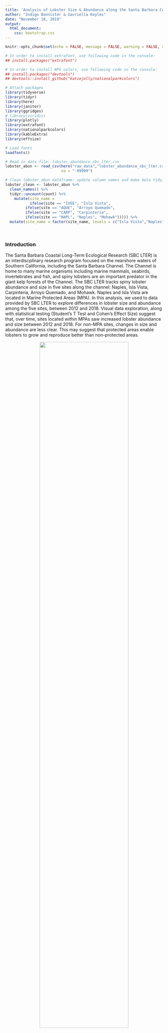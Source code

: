 ```yaml
---
title: 'Analysis of Lobster Size & Abundance along the Santa Barbara Coast'
author: "Indigo Bannister & Gavriella Keyles"
date: "November 18, 2019"
output: 
  html_document: 
    css: bootstrap.css
---
```


```r
knitr::opts_chunk$set(echo = FALSE, message = FALSE, warning = FALSE, cache = FALSE)
```


```r
# In order to install extrafont, use following code in the console:
## install.packages("extrafont")

# In order to install NPS colors, use following code in the console:
## install.packages("devtools")
## devtools::install_github("katiejolly/nationalparkcolors")

# Attach packages
library(tidyverse)
library(tidyr)
library(here)
library(janitor)
library(ggridges)
# library(viridis)
library(plotly)
library(extrafont)
library(nationalparkcolors)
library(kableExtra)
library(effsize)

# Load fonts
loadfonts()

# Read in data file: lobster_abundance_sbc_lter.csv
lobster_abun <- read_csv(here("raw_data","lobster_abundance_sbc_lter.csv"),
                         na = "-99999")

# Clean lobster_abun dataframe: update column names and make data tidy, add column and attribute full site names, factor site_name to group MPAs adjacent to one another
lobster_clean <- lobster_abun %>% 
  clean_names() %>% 
  tidyr::uncount(count) %>% 
    mutate(site_name = 
           ifelse(site == "IVEE", "Isla Vista",
         ifelse(site == "AQUE", "Arroyo Quemado",
         ifelse(site == "CARP", "Carpinteria",
         ifelse(site == "NAPL", "Naples", "Mohawk"))))) %>% 
  mutate(site_name = factor(site_name, levels = c("Isla Vista","Naples","Arroyo Quemado","Carpinteria","Mohawk") ))

```
\

### Introduction
The Santa Barbara Coastal Long-Term Ecological Research (SBC LTER) is an interdiscplinary research program focused on the nearshore waters of Southern California, including the Santa Barbara Channel. The Channel is home to many marine organisms including marine mammals, seabirds, invertebrates and fish, and spiny lobsters are an important predator in the giant kelp forests of the Channel. The SBC LTER tracks spiny lobster abundance and size in five sites along the channel: Naples, Isla Vista, Carpinteria, Arroyo Quemado, and Mohawk. Naples and Isla Vista are located in Marine Protected Areas (MPA). In this analysis, we used to data provided by SBC LTER to explore differences in lobster size and abundance among the five sites, between 2012 and 2018. Visual data exploration, along with statistical testing (Student's T Test and Cohen's Effect Size) suggest that, over time, sites located *within* MPAs saw increased lobster abundance and size between 2012 and 2018. For non-MPA sites, changes in size and abundance are less clear. This may suggest that protected areas enable lobsters to grow and reproduce better than non-protected areas.


<center>
![](images/California_Spiny_Lobster.jpg){ width=75% }
\center

<font size="1"> **Figure 1:** California Spiny Lobsters off Anacapa Island. Photographer: [Ed Bierman</font>](https://www.flickr.com/people/26216388@N02).

### Data & Methods
Data for California spiny lobster abundance and size along the Santa Barbara Coast, 2012-2018, were collected by the [Santa Barbara Coastal Long Term Ecological Research group](https://sbclter.msi.ucsb.edu/). Data was collected annually at five long term kelp forest study sites. Two of the sites were located within Marine Protected Areas (Naples and Isla Vista) and three were outside of a MPA (Arroyo Quemado, Mohawk and Carpinteria). Lobsters were counted and sizes estimated visually by divers in late summer before fishing season began. For more information on the methods, see the project [metadata](https://portal.edirepository.org/nis/metadataviewer?packageid=knb-lter-sbc.77.3). Mean lobster size (mm) was compared for 2012 and 2018 at the non-MPA and MPA sites by two-sample t-tests ($\alpha$ = 0.05 throughout). In addition, mean lobster size was compared  pre-MPA (2012) and post-MPA (2018). All analyses and figures were prepared using R software version 3.6.1.

\

### Results

#### 1. Annual lobster abundance by site, 2012-2018
**Analysis:** Figure 2 demonstrates varying trends in lobster abundance among the 5 collection sites. At Isla Vista and Naples, both located within Marine Protected Areas, lobster abundance trends positive after the MPAs were established in 2012. Both MPA sites saw spikes in 2015, and declines in 2016 followed by increases in population. At non-MPA sites, counts are highly variable and characteristics between sites are not shared. At Arroyo Quemado, lobster counts remained relatively stable over the studied time period. At Carpinteria, a major spike in lobster abundance (2017) was followed by a major decline (2018). At Mohawk, a spike in abundance in 2015 gives way to stability into 2018.

```r
# Create filtered dataframe for abundance graph
lobster_a <- lobster_clean %>% 
  select(year, site_name) %>% 
  count(year, site_name) %>% 
  rename(annual_total = n)

# Create a custom palette for colors in graph_a
site_colors <- park_palette("Everglades")
```


```r
# Create graph of lobster abundance from 2012 to 2018
graph_a <- ggplot(lobster_a, ) +
  geom_line( aes(color = site_name, 
                 x = year, 
                 y = annual_total,
                 text = paste('Site:', site_name,
                          '<br>Total:', annual_total),
                 group = 1)) +
  theme_minimal() +
  scale_color_manual(values = site_colors, name = "Site") +
  labs(
    x = "",
    y = "Total lobsters counted") +
  theme(plot.title = element_text(hjust = 0.5))+
  scale_x_continuous(limits = c(2012, 2018),
                     expand = c(0,0),
                     breaks = seq(2012, 2018, by = 1)) + 
  scale_y_continuous(breaks = seq(0, 1000, by = 200),
                     expand = c(0,0))

# Make graph_a interactive with ggplotly 
ggplotly(graph_a, tooltip = "text") %>%
  layout(legend = list(x = 0.05, y = 0.85)) %>% 
  config(displayModeBar = FALSE)

```

<font size="1"> ***Figure 2: Year-over-year change, lobsters counted in 5 Santa Barbara Channel sites, 2012-2018.*** *Annual lobsters counts based on data collected by divers before the start of fishing season in late summer at five sites, two of which (Isla Vista and Naples) are within Marine Protected Areas (MPA).* ***Interactive:*** *double-click on individual site within legend to highlight. Single-click and unclick sites to toggle visibility and compare site data.*</font>

\

#### 2. Lobster size: 2012 to 2018
```r
# Create two dataframes filtered for size analysis, one for lobster size data in 2012 and the other for 2018
lobster_2018 <- lobster_clean %>% 
  select(year, size_mm, site_name) %>% 
  filter(year %in% c(2018))

lobster_2012 <- lobster_clean %>% 
  select(year, size_mm, site_name) %>% 
  filter(year %in% c(2012))

# Create two dataframes with calculated medians for lobster size in 2012 and 2018 at each site
lobster_2018_med <- lobster_2018 %>% 
  group_by(site_name) %>% 
  summarize(median = median(size_mm))

lobster_2012_med <- lobster_2012 %>% 
  group_by(site_name) %>% 
  summarize(median = median(size_mm))
```
**Analysis:** Figure 3 depicts size abundance trends amongst lobsters in 2012 and 2018 at the five collection sites. Both sites that established MPAs in 2012 (Isla Vista and Naples) had more larger lobsters by 2018 than they did when the MPAs were established. Median sizes for Isla Vista lobsters increased from  (`r lobster_2012_med$median[1]` mm to `r lobster_2018_med$median[1]` mm), while median sizes for Naples lobsters increased from (`r lobster_2012_med$median[2]` mm to `r lobster_2018_med$median[2]` mm).

Lobster sizes at the non-MPA sites stayed relatively stable across the time duration with median sizes not shifting greatly. 

```r
# Create graph of lobster size distribution for 2012 and 2018 at each site
graph_b <- ggplot() +
  geom_density_ridges(data = lobster_2012, 
                      aes(x = size_mm, y = reorder(site_name, desc(site_name))), 
                      fill = "#2E8289", 
                      color = "white", 
                      alpha = 0.5,
                      scale = 0.9) +
    geom_density_ridges(data = lobster_2018, 
                      aes(x = size_mm, y = reorder(site_name, desc(site_name))), 
                      fill = "#EAAE37",
                      color = "white",
                      alpha = 0.4,
                      scale = 0.9) +
  theme_minimal() +
  labs(x = "Lobster size (mm)",
       y = "Study sites") + 
  scale_x_continuous(limits = c(40,120))+
  annotate("text", x = 115, y = 1.75, label = "2012", color = "#2E8289", fontface = 2, size = 6)+
  annotate("text", x = 115, y = 1.5, label = "2018", color = "#EAAE37", fontface = 2, size = 6) #+
  #annotate("text", x = 115, y = 2.15, label = "Legend", color = "black", fontface = 2, size = 4)

# Call graph_b
graph_b

```

<font size="1"> ***Figure 3: Comparison of distribution of sampled lobster size at five sampling sites, 2012 & 2018***
*Distribution of lobster size at five sampling sites in two different years, 2012 and 2018. Two of the five sites (Isla Vista and Naples) established Marine Protected Areas (MPAs) in 2012. These two sites had more lobsters of larger size in 2018 than in 2012. The other three sites not in MPAs had more consistent size distribution across the two years.* </font>

\

#### 3. Analysis of lobsters in marine protected areas versus non-protected areas
Add description of analysis here. 

```r
# Part C

# Cleaning the data, used mutate and ifelse statement to make new MPA status variable. Boom!
lobster_c <- lobster_clean %>% 
  mutate(mpa_status = 
           ifelse(site %in% c("IVEE", "NAPL"), "MPA", "non-MPA"))

# Create dataframes to insert into t-tests for Part C 1 & 2
mpa_size_compare_2012 <- lobster_c %>% 
  select(mpa_status, size_mm, year) %>% 
  filter(year == "2012", mpa_status == "MPA") %>% 
  pull(size_mm)

non_mpa_size_compare_2012 <- lobster_c %>% 
  select(mpa_status, size_mm, year) %>% 
  filter(year == "2012", mpa_status == "non-MPA") %>% 
  pull(size_mm)

mpa_size_compare_2018 <- lobster_c %>% 
  select(mpa_status, size_mm, year) %>% 
  filter(year == "2018", mpa_status == "MPA") %>% 
  pull(size_mm)

non_mpa_size_compare_2018 <- lobster_c %>% 
  select(mpa_status, size_mm, year) %>% 
  filter(year == "2018", mpa_status == "non-MPA") %>% 
  pull(size_mm)

# Run t-tests for 2012 and 2018 in MPA vs. non-MPA
size_ttest_2012 <- t.test(mpa_size_compare_2012, non_mpa_size_compare_2012)
cohen_2012 <- cohen.d(mpa_size_compare_2012, non_mpa_size_compare_2012)

size_ttest_2012
cohen_2012

size_ttest_2018 <- t.test(mpa_size_compare_2018, non_mpa_size_compare_2018)
cohen_2018 <- cohen.d(mpa_size_compare_2018, non_mpa_size_compare_2018)

size_ttest_2018
cohen_2018

## Run t-tests for MPA and non-MPA for 2012 vs. 2018
ttest_MPA <- t.test(mpa_size_compare_2012, mpa_size_compare_2018)
cohen_MPA <- cohen.d(mpa_size_compare_2012, mpa_size_compare_2018)

ttest_MPA
cohen_MPA

ttest_nonMPA <- t.test(non_mpa_size_compare_2012, non_mpa_size_compare_2018)
cohen_nonMPA <- cohen.d(non_mpa_size_compare_2012, non_mpa_size_compare_2018)

ttest_nonMPA
cohen_nonMPA
  


```

```r
# Part C continued - create table of results

# Create table of summary stats
lobster_sum <- lobster_c %>% 
  filter(year %in% c(2012, 2018)) %>% 
  group_by(year, mpa_status) %>%
  summarize(mean = round(mean(size_mm),2),
            std_dev = round(sd(size_mm),2), 
            samp_size = n())

lobster_sum %>% 
  kable(col.names = c("Year", 
                     "MPA Status", 
                     "Mean (mm)",
                     "Standard Deviation (mm)",
                     "Sample Size (count)")) %>% 
  kable_styling(bootstrap_options = c("striped", "hover"), 
                full_width = F,
                position = "center"
                )


```
INDIGO TO ADD TABLE HEADER

In 2012, mean lobster size differed significantly between MPA (m = `r round(size_ttest_2012$estimate[1], 2)`) and non-MPA (m = `r round(size_ttest_2012$estimate[2], 2)`) sites (t(`r round(size_ttest_2012$parameter, 2)`) = `r round(size_ttest_2012$statistic, 2)`, *p* = `r round(size_ttest_2012$p.value, 4)`), with a moderate effect size (`r round(cohen_2012$estimate, 2)`). This suggests a smaller mean lobster size (95% confidence interval = `r round(size_ttest_2012$conf.int, 4)`) at MPA sites vs non-MPA sites in 2012.

In 2018, mean lobster size also differed significantly between MPA (m = `r round(size_ttest_2018$estimate[1], 2)`) and non-MPA (m = `r round(size_ttest_2018$estimate[2], 2)`) sites (t(`r round(size_ttest_2018$statistic, 2)`, *p* `r ifelse( 0.001 > size_ttest_2018$p.value, "< 0.001", paste("= ", round(size_ttest_2018$p.value, 2)))`), with a small effect size (`r round(cohen_2018$estimate, 2)`). This suggests a smaller mean lobster size (95% confidence interval = `r round(size_ttest_2018$conf.int, 4)`) at non-MPA sites vs MPA sites in 2018.

Between MPA sites, we do see a significant difference in mean lobster sizes between 2012 (m = `r round(ttest_MPA$estimate[1], 2)`) and 2018 (m = `r round(ttest_MPA$estimate[2], 2)`), (t(`r round(ttest_MPA$parameter, 2)`) = `r round(ttest_MPA$statistic, 2)`, *p* `r ifelse( 0.001 > ttest_MPA$p.value, "< 0.001", paste("= ", round(ttest_MPA$p.value, 4)))`), with a large effect size (`r round(cohen_MPA$estimate, 2)`).

Between non-MPA sites, we do not see a significant difference between mean lobster size between 2012 (m = `r round(ttest_nonMPA$estimate[1], 2)`) and 2018 (m = `r round(ttest_nonMPA$estimate[2], 2)`). Therefore we do not have sufficient evidence to say that we should reject the null hypothesis that mean lobster size is the same (t(`r round(ttest_nonMPA$parameter, 2)`) = `r round(ttest_nonMPA$statistic, 2)`, *p* `r ifelse( 0.001 > ttest_nonMPA$p.value, "< 0.001", paste("= ", round(ttest_nonMPA$p.value,2)))`), with a negligible effect size (`r round(cohen_nonMPA$estimate, 2)`).



### Summary (INDIGO)

\

### References
**Reed D. 2019.** [SBC LTER: Reef: Abundance, size and fishing effort for California Spiny Lobster (Panulirus interruptus), ongoing since 2012.](https://doi.org/10.6073/pasta/a593a675d644fdefb736750b291579a0) Environmental Data Initiative. Dataset accessed 10/30/2019.
